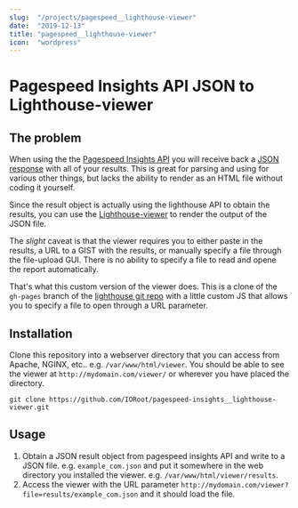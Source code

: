 ```yaml
---
slug:  "/projects/pagespeed__lighthouse-viewer"
date:  "2019-12-13"
title: "pagespeed__lighthouse-viewer"
icon:  "wordpress"
---
```


# Pagespeed Insights API JSON to Lighthouse-viewer

## The problem

When using the the [Pagespeed Insights API](https://developers.google.com/speed/docs/insights/v5/get-started) you will receive back a 
[JSON response](https://developers.google.com/speed/docs/insights/v5/reference/pagespeedapi/runpagespeed#response_1) with all of your results. 
This is great for parsing and using for various other things, but lacks the ability to render as an
HTML file without coding it yourself. 

Since the result object is actually using the lighthouse API to obtain the results, you can use the
[Lighthouse-viewer](https://googlechrome.github.io/lighthouse/viewer/) to render the output of the 
JSON file.

The *slight* caveat is that the viewer requires you to either paste in the results, a URL to a GIST
with the results, or manually specify a file through the file-upload GUI. There is no ability to 
specify a file to read and opene the report automatically. 

That's what this custom version of the viewer does. This is a clone of the `gh-pages` branch of 
the [lighthouse git repo](https://github.com/GoogleChrome/lighthouse/tree/gh-pages) with a little
custom JS that allows you to specify a file to open through a URL parameter.

## Installation

Clone this repository into a webserver directory that you can access from Apache, NGINX, etc.. e.g. `/var/www/html/viewer`.
You should be able to see the viewer at `http://mydomain.com/viewer/` or wherever you have placed the directory.

`git clone https://github.com/IORoot/pagespeed-insights__lighthouse-viewer.git`

## Usage

1. Obtain a JSON result object from pagespeed insights API and write to a JSON file. e.g. `example_com.json` and put it somewhere in the web directory you installed the viewer. e.g. `/var/www/html/viewer/results`.
1. Access the viewer with the URL parameter `http://mydomain.com/viewer?file=results/example_com.json` and it should load the file.